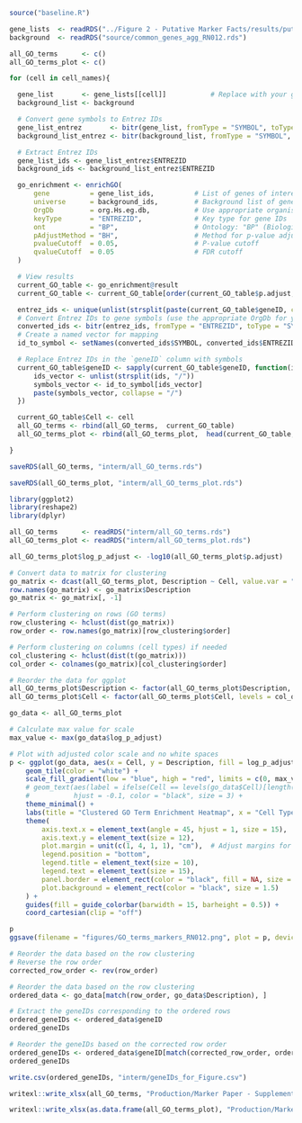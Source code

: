 
```{r}

source("baseline.R")

```

```{r}

gene_lists  <- readRDS("../Figure 2 - Putative Marker Facts/results/putative_gene_set_region_frequentV4.rds")
background  <- readRDS("source/common_genes_agg_RN012.rds")

```


```{r}

all_GO_terms      <- c()
all_GO_terms_plot <- c()

for (cell in cell_names){

  gene_list       <- gene_lists[[cell]]           # Replace with your gene list
  background_list <- background

  # Convert gene symbols to Entrez IDs
  gene_list_entrez       <- bitr(gene_list, fromType = "SYMBOL", toType = "ENTREZID", OrgDb = org.Hs.eg.db)
  background_list_entrez <- bitr(background_list, fromType = "SYMBOL", toType = "ENTREZID", OrgDb = org.Hs.eg.db)

  # Extract Entrez IDs
  gene_list_ids <- gene_list_entrez$ENTREZID
  background_ids <- background_list_entrez$ENTREZID

  go_enrichment <- enrichGO(
      gene          = gene_list_ids,          # List of genes of interest (Entrez IDs)
      universe      = background_ids,         # Background list of genes (Entrez IDs)
      OrgDb         = org.Hs.eg.db,           # Use appropriate organism database
      keyType       = "ENTREZID",             # Key type for gene IDs
      ont           = "BP",                   # Ontology: "BP" (Biological Process), "MF" (Molecular Function), or "CC" (Cellular Component)
      pAdjustMethod = "BH",                   # Method for p-value adjustment
      pvalueCutoff  = 0.05,                   # P-value cutoff
      qvalueCutoff  = 0.05                    # FDR cutoff
  )

  # View results
  current_GO_table <- go_enrichment@result
  current_GO_table <- current_GO_table[order(current_GO_table$p.adjust, decreasing = FALSE), ]

  entrez_ids <- unique(unlist(strsplit(paste(current_GO_table$geneID, collapse = "/"), "/")))
  # Convert Entrez IDs to gene symbols (use the appropriate OrgDb for your organism)
  converted_ids <- bitr(entrez_ids, fromType = "ENTREZID", toType = "SYMBOL", OrgDb = org.Hs.eg.db)
  # Create a named vector for mapping
  id_to_symbol <- setNames(converted_ids$SYMBOL, converted_ids$ENTREZID)

  # Replace Entrez IDs in the `geneID` column with symbols
  current_GO_table$geneID <- sapply(current_GO_table$geneID, function(ids) {
      ids_vector <- unlist(strsplit(ids, "/"))
      symbols_vector <- id_to_symbol[ids_vector]
      paste(symbols_vector, collapse = "/")
  })

  current_GO_table$Cell <- cell
  all_GO_terms <- rbind(all_GO_terms,  current_GO_table)
  all_GO_terms_plot <- rbind(all_GO_terms_plot,  head(current_GO_table, 5))

}

saveRDS(all_GO_terms, "interm/all_GO_terms.rds")

saveRDS(all_GO_terms_plot, "interm/all_GO_terms_plot.rds")

```


```{r}

library(ggplot2)
library(reshape2)
library(dplyr)

all_GO_terms      <- readRDS("interm/all_GO_terms.rds")
all_GO_terms_plot <- readRDS("interm/all_GO_terms_plot.rds")

all_GO_terms_plot$log_p_adjust <- -log10(all_GO_terms_plot$p.adjust)

# Convert data to matrix for clustering
go_matrix <- dcast(all_GO_terms_plot, Description ~ Cell, value.var = "log_p_adjust", fill = 0)
row.names(go_matrix) <- go_matrix$Description
go_matrix <- go_matrix[, -1]

# Perform clustering on rows (GO terms)
row_clustering <- hclust(dist(go_matrix))
row_order <- row.names(go_matrix)[row_clustering$order]

# Perform clustering on columns (cell types) if needed
col_clustering <- hclust(dist(t(go_matrix)))
col_order <- colnames(go_matrix)[col_clustering$order]

# Reorder the data for ggplot
all_GO_terms_plot$Description <- factor(all_GO_terms_plot$Description, levels = row_order)
all_GO_terms_plot$Cell <- factor(all_GO_terms_plot$Cell, levels = col_order)

```

```{r}

go_data <- all_GO_terms_plot

# Calculate max value for scale
max_value <- max(go_data$log_p_adjust)

# Plot with adjusted color scale and no white spaces
p <- ggplot(go_data, aes(x = Cell, y = Description, fill = log_p_adjust)) +
    geom_tile(color = "white") +
    scale_fill_gradient(low = "blue", high = "red", limits = c(0, max_value), na.value = "blue") +
    # geom_text(aes(label = ifelse(Cell == levels(go_data$Cell)[length(levels(go_data$Cell))], geneID, "")),
    #           hjust = -0.1, color = "black", size = 3) +
    theme_minimal() +
    labs(title = "Clustered GO Term Enrichment Heatmap", x = "Cell Type", y = "GO Terms", fill = "-log10(p.adjust)") +
    theme(
        axis.text.x = element_text(angle = 45, hjust = 1, size = 15),
        axis.text.y = element_text(size = 12),
        plot.margin = unit(c(1, 4, 1, 1), "cm"),  # Adjust margins for better spacing
        legend.position = "bottom",
        legend.title = element_text(size = 10),
        legend.text = element_text(size = 15),
        panel.border = element_rect(color = "black", fill = NA, size = 0.25),  # Add a black border
        plot.background = element_rect(color = "black", size = 1.5)            # Ensure the full plot has a border
    ) +
    guides(fill = guide_colorbar(barwidth = 15, barheight = 0.5)) +
    coord_cartesian(clip = "off")

p
ggsave(filename = "figures/GO_terms_markers_RN012.png", plot = p, device = "png", width = 3500, height = 2500, units = "px")

```

```{r}
# Reorder the data based on the row clustering
# Reverse the row order
corrected_row_order <- rev(row_order)

# Reorder the data based on the row clustering
ordered_data <- go_data[match(row_order, go_data$Description), ]

# Extract the geneIDs corresponding to the ordered rows
ordered_geneIDs <- ordered_data$geneID
ordered_geneIDs

# Reorder the geneIDs based on the corrected row order
ordered_geneIDs <- ordered_data$geneID[match(corrected_row_order, ordered_data$Description)]
ordered_geneIDs

write.csv(ordered_geneIDs, "interm/geneIDs_for_Figure.csv")
```

```{r}


writexl::write_xlsx(all_GO_terms, "Production/Marker Paper - Supplementary Table 5A - Functional Analysis of putative marker sets.xlsx")

writexl::write_xlsx(as.data.frame(all_GO_terms_plot), "Production/Marker Paper - Supplementary Table 5B - Functional Analysis of putative marker sets.xlsx")


```



<!-- ```{r} -->

<!-- gene_list <- c("BRCA1", "TP53", "EGFR")           # Replace with your gene list -->
<!-- background_list <- c("BRCA1", "TP53", "EGFR", "GATA3", "MYC", "PTEN", "CDKN2A")  # Replace with your background genes -->

<!-- # Convert gene symbols to Entrez IDs -->
<!-- gene_list_entrez <- bitr(gene_list, fromType = "SYMBOL", toType = "ENTREZID", OrgDb = org.Hs.eg.db) -->
<!-- background_list_entrez <- bitr(background_list, fromType = "SYMBOL", toType = "ENTREZID", OrgDb = org.Hs.eg.db) -->

<!-- # Extract Entrez IDs -->
<!-- gene_list_ids <- gene_list_entrez$ENTREZID -->
<!-- background_ids <- background_list_entrez$ENTREZID -->

<!-- go_enrichment <- enrichGO( -->
<!--     gene          = gene_list_ids,          # List of genes of interest (Entrez IDs) -->
<!--     universe      = background_ids,         # Background list of genes (Entrez IDs) -->
<!--     OrgDb         = org.Hs.eg.db,           # Use appropriate organism database -->
<!--     keyType       = "ENTREZID",             # Key type for gene IDs -->
<!--     ont           = "BP",                   # Ontology: "BP" (Biological Process), "MF" (Molecular Function), or "CC" (Cellular Component) -->
<!--     pAdjustMethod = "BH",                   # Method for p-value adjustment -->
<!--     pvalueCutoff  = 0.05,                   # P-value cutoff -->
<!--     qvalueCutoff  = 0.05                    # FDR cutoff -->
<!-- ) -->

<!-- # View results -->
<!-- head(go_enrichment) -->

<!-- # Plot results -->
<!-- dotplot(go_enrichment, showCategory = 20)  # Dot plot of the top 20 categories -->
<!-- barplot(go_enrichment, showCategory = 20)  # Bar plot of the top 20 categories -->

<!-- write.csv(as.data.frame(go_enrichment), "go_enrichment_results.csv", row.names = FALSE) -->

<!-- # Subset significant terms -->
<!-- significant_terms <- go_enrichment@result[go_enrichment@result$p.adjust < 0.05, ] -->
<!-- print(significant_terms) -->

<!-- # Perform enrichment map visualization (requires enrichplot package) -->
<!-- library(enrichplot) -->
<!-- emapplot(go_enrichment) -->

<!-- ``` -->

